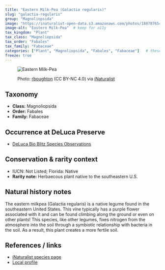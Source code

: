 ---
title: "Eastern Milk-Pea (Galactia regularis)"
slug: "galactia-regularis"
group: "Magnoliopsida"
image: "https://inaturalist-open-data.s3.amazonaws.com/photos/180787654/medium.jpg"        # keep for thumbnails
image-alt: "Eastern Milk-Pea"  # keep for a11y
tax_kingdom: "Plant"
tax_class: "Magnoliopsida"
tax_order: "Fabales"
tax_family: "Fabaceae"
categories: ["Plant", "Magnoliopsida", "Fabales", "Fabaceae"]   # these drive the chips + filtering
freeze: true
---

<figure class="species-figure">

<img src="https://inaturalist-open-data.s3.amazonaws.com/photos/180787654/medium.jpg" alt="Eastern Milk-Pea" class="species-photo"/>

<figcaption class="photo-credit">

Photo: <a href="https://www.inaturalist.org/people/rboughton">rboughton</a> (CC BY-NC 4.0) via <a href="https://www.inaturalist.org/observations/107485227">iNaturalist</a>

</figcaption>

</figure>

## Taxonomy

-   **Class:** Magnoliopsida
-   **Order:** Fabales
-   **Family:** Fabaceae

## Occurrence at DeLuca Preserve

-   [DeLuca Bio Blitz Species Observations](https://www.inaturalist.org/observations?project_id=191727&subview=table&taxon_id=127897)

## Conservation & rarity context

-   IUCN: Not Listed; Florida: Native
-   **Rarity note:** Herbaecous plant native to the southeastern U.S.

## Natural history notes

The eastern milkpea (Galactia regularis) is a native legume found in the southeastern United States. This vine typically has a purple flower associated with it and can be found climbing along the ground or even on other plants! This species, like other legumes, fixes nitrogen from the atmosphere into the soil through a symbiotic relationship with bacteria in the soil. As a result, this plant creates a more fertile soil. 

## References / links

-   [iNaturalist species page](https://www.inaturalist.org/taxa/127897-Galactia-regularis)
-   [Local profile](https://biogator.org/taxa/index.php?tid=3953&taxauthid=1&clid=34)
